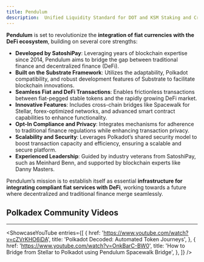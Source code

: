 ```yaml
---
title: Pendulum
description:  Unified Liquidity Standard for DOT and KSM Staking and Crowdloan Derivatives.
---
```



**Pendulum** is set to revolutionize the **integration of fiat currencies with the DeFi ecosystem**, building on several core strengths:

- **Developed by SatoshiPay**: Leveraging years of blockchain expertise since 2014, Pendulum aims to bridge the gap between traditional finance and decentralized finance (DeFi).
- **Built on the Substrate Framework**: Utilizes the adaptability, Polkadot compatibility, and robust development features of Substrate to facilitate blockchain innovations.
- **Seamless Fiat and DeFi Transactions**: Enables frictionless transactions between fiat-pegged stable tokens and the rapidly growing DeFi market.
- **Innovative Features**: Includes cross-chain bridges like Spacewalk for Stellar, forex-optimized networks, and advanced smart contract capabilities to enhance functionality.
- **Opt-In Compliance and Privacy**: Integrates mechanisms for adherence to traditional finance regulations while enhancing transaction privacy.
- **Scalability and Security**: Leverages Polkadot’s shared security model to boost transaction capacity and efficiency, ensuring a scalable and secure platform.
- **Experienced Leadership**: Guided by industry veterans from SatoshiPay, such as Meinhard Benn, and supported by blockchain experts like Danny Masters.

Pendulum’s mission is to establish itself as essential **infrastructure for integrating compliant fiat services with DeFi**, working towards a future where decentralized and traditional finance merge seamlessly.


## Polkadex Community Videos
------------
<ShowcaseYouTube
  entries={[
    {
      href: 'https://www.youtube.com/watch?v=cZVrKHO6iDA',
      title: 'Polkadot Decoded: Automated Token Journeys',
    },
        {
        href: 'https://www.youtube.com/watch?v=OnkBarC-BW0',
      title: 'How to Bridge from Stellar to Polkadot using Pendulum Spacewalk Bridge',
    },
  ]} />